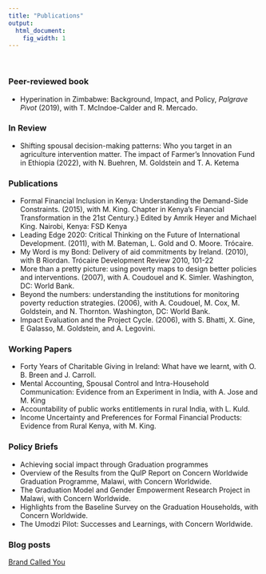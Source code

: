 ```yaml
---
title: "Publications"
output:
  html_document:
    fig_width: 1
---
```


<br>

### Peer-reviewed book

- Hyperination in Zimbabwe: Background, Impact, and Policy,
_Palgrave Pivot_ (2019), with T. McIndoe-Calder and R. Mercado.

### In Review
- Shifting spousal decision-making patterns: Who you target in an agriculture intervention matter. The impact of Farmer's Innovation Fund in Ethiopia (2022), with N. Buehren, M. Goldstein and T. A. Ketema


### Publications
- Formal Financial Inclusion in Kenya: Understanding the Demand-Side Constraints. (2015), with M. King. Chapter in Kenya's Financial Transformation in the 21st Century.} Edited by Amrik Heyer and Michael King. Nairobi, Kenya: FSD Kenya
- Leading Edge 2020: Critical Thinking on the Future of International Development. (2011), with M. Bateman, L. Gold and O. Moore. Trócaire.
- My Word is my Bond: Delivery of aid commitments by Ireland. (2010), with B Riordan. Trócaire Development Review 2010, 101-22
- More than a pretty picture: using poverty maps to design better policies and interventions. (2007), with A. Coudouel and K. Simler. Washington, DC: World Bank.
- Beyond the numbers: understanding the institutions for monitoring poverty reduction strategies. (2006), with A. Coudouel, M. Cox, M. Goldstein, and N. Thornton. Washington, DC: World Bank.
- Impact Evaluation and the Project Cycle. (2006), with S. Bhatti, X. Gine, E Galasso, M. Goldstein, and A. Legovini.   


### Working Papers
- Forty Years of Charitable Giving in Ireland: What have we learnt, with  O. B. Breen and J. Carroll.
- Mental Accounting, Spousal Control and Intra-Household Communication: Evidence from an Experiment in India, with A. Jose and M. King
- Accountability of public works entitlements in rural India, with L. Kuld. 
- Income Uncertainty and Preferences for Formal Financial Products: Evidence from Rural Kenya, with M. King.

### Policy Briefs
-  Achieving social impact through Graduation programmes
- Overview of the Results from the QuIP Report on Concern Worldwide Graduation Programme, Malawi, with Concern Worldwide.
- The Graduation Model and Gender Empowerment Research Project in Malawi, with Concern Worldwide.
-  Highlights from the Baseline Survey on the Graduation Households, with Concern Worldwide. 
- The Umodzi Pilot: Successes and Learnings, with Concern Worldwide.

### Blog posts
[Brand Called You](https://www.youtube.com/watch?v=eyvcEuIqstg)






